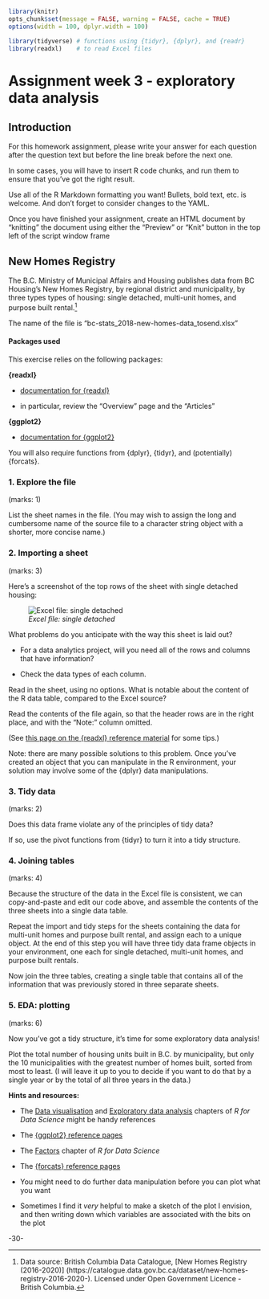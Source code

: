 <!-- This file by Martin Monkman 
is licensed under a Creative Commons Attribution 4.0 International License
https://creativecommons.org/licenses/by/4.0/  -->

```r
library(knitr)
opts_chunk$set(message = FALSE, warning = FALSE, cache = TRUE)
options(width = 100, dplyr.width = 100)

library(tidyverse) # functions using {tidyr}, {dplyr}, and {readr}
library(readxl)    # to read Excel files

```


# Assignment week 3 - exploratory data analysis {#assignment3}


## Introduction


For this homework assignment, please write your answer for each question after the question text but before the line break before the next one.

In some cases, you will have to insert R code chunks, and run them to ensure that you've got the right result.

Use all of the R Markdown formatting you want! Bullets, bold text, etc. is welcome. And don't forget to consider changes to the YAML.

Once you have finished your assignment, create an HTML document by "knitting" the document using either the "Preview" or "Knit" button in the top left of the script window frame


## New Homes Registry

The B.C. Ministry of Municipal Affairs and Housing publishes data from BC Housing's New Homes Registry, by regional district and municipality, by three types types of housing: single detached, multi-unit homes, and purpose built rental.^[Data source: British Columbia Data Catalogue, [New Homes Registry (2016-2020)] (https://catalogue.data.gov.bc.ca/dataset/new-homes-registry-2016-2020-). Licensed under Open Government Licence - British Columbia.]

The name of the file is "bc-stats_2018-new-homes-data_tosend.xlsx"

#### Packages used

This exercise relies on the following packages:

**{readxl}** 

* [documentation for {readxl}](https://readxl.tidyverse.org/)

 - in particular, review the "Overview" page and the "Articles"
 
**{ggplot2}**

* [documentation for {ggplot2}](https://ggplot2.tidyverse.org/)

You will also require functions from {dplyr}, {tidyr}, and (potentially) {forcats}.



### 1. Explore the file {-}
(marks: 1)

List the sheet names in the file. (You may wish to assign the long and cumbersome name of the source file to a character string object with a shorter, more concise name.)



### 2. Importing a sheet {-}
(marks: 3)

Here's a screenshot of the top rows of the sheet with single detached housing:

![_Excel file: single detached_](static/img/newhomes_single_excel.JPG)

What problems do you anticipate with the way this sheet is laid out? 

* For a data analytics project, will you need all of the rows and columns that have information?

* Check the data types of each column.

Read in the sheet, using no options. What is notable about the content of the R data table, compared to the Excel source?

Read the contents of the file again, so that the header rows are in the right place, and with the "Note:" column omitted.
 
(See [this page on the {readxl} reference material](https://readxl.tidyverse.org/reference/cell-specification.html) for some tips.)
 
Note: there are many possible solutions to this problem. Once you've created an object that you can manipulate in the R environment, your solution may involve some of the {dplyr} data manipulations. 



### 3. Tidy data {-}
(marks: 2)

Does this data frame violate any of the principles of tidy data?
 
If so, use the pivot functions from {tidyr} to turn it into a tidy structure.


### 4. Joining tables {-}
(marks: 4)

Because the structure of the data in the Excel file is consistent, we can copy-and-paste and edit our code above, and assemble the contents of the three sheets into a single data table.

Repeat the import and tidy steps for the sheets containing the data for multi-unit homes and purpose built rental, and assign each to a unique object. At the end of this step you will have three tidy data frame objects in your environment, one each for single detached, multi-unit homes, and purpose built rentals.

Now join the three tables, creating a single table that contains all of the information that was previously stored in three separate sheets.


### 5. EDA: plotting {-}
(marks: 6)

Now you've got a tidy structure, it's time for some exploratory data analysis!
 
Plot the total number of housing units built in B.C. by municipality, but only the 10 municipalities with the greatest number of homes built, sorted from most to least. (I will leave it up to you to decide if you want to do that by a single year or by the total of all three years in the data.)

**Hints and resources:**

* The [Data visualisation](https://r4ds.had.co.nz/data-visualisation.html) and [Exploratory data analysis](https://r4ds.had.co.nz/exploratory-data-analysis.html) chapters of _R for Data Science_ might be handy references

* The [{ggplot2} reference pages](https://ggplot2.tidyverse.org/)

* The [Factors](https://r4ds.had.co.nz/factors.html) chapter of _R for Data Science_ 
 
* The [{forcats} reference pages](https://forcats.tidyverse.org/)
 
* You might need to do further data manipulation before you can plot what you want
 
* Sometimes I find it _very_ helpful to make a sketch of the plot I envision, and then writing down which variables are associated with the bits on the plot




-30-